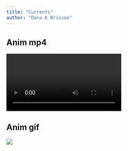 ```yaml
---
title: "Currents"
author: "Dana K Briscoe"
---
```



## Anim mp4
![](docs/images/dbriscoe_animation_turtles_sst_with_17C_contour.mp4)

## Anim gif
![](docs/images/dbriscoe_animation_turtles_sst_with_17C_contour.gif)